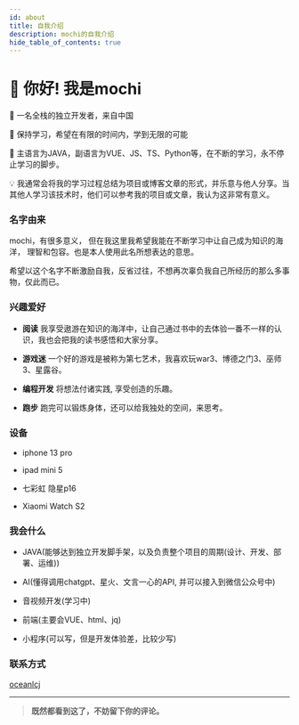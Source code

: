 ```yaml
---
id: about
title: 自我介绍
description: mochi的自我介绍
hide_table_of_contents: true
---
```



# 👋 你好! 我是mochi

🧑 一名全栈的独立开发者，来自中国

🌱 保持学习，希望在有限的时间内，学到无限的可能

🐛 主语言为JAVA，副语言为VUE、JS、TS、Python等，在不断的学习，永不停止学习的脚步。

💡 我通常会将我的学习过程总结为项目或博客文章的形式，并乐意与他人分享。当其他人学习该技术时，他们可以参考我的项目或文章，我认为这非常有意义。

### 名字由来

mochi，有很多意义， 但在我这里我希望我能在不断学习中让自己成为知识的海洋， 理智和包容。也是本人使用此名所想表达的意思。

希望以这个名字不断激励自我，反省过往，不想再次辜负我自己所经历的那么多事物，仅此而已。

### 兴趣爱好

- **阅读** 我享受遨游在知识的海洋中，让自己通过书中的去体验一番不一样的认识，我也会把我的读书感悟和大家分享。

- **游戏迷** 一个好的游戏是被称为第七艺术，我喜欢玩war3、博德之门3、巫师3、星露谷。

- **编程开发** 将想法付诸实践, 享受创造的乐趣。

- **跑步** 跑完可以锻炼身体，还可以给我独处的空间，来思考。

### 设备

- iphone 13 pro

- ipad mini 5

- 七彩虹 隐星p16

- Xiaomi Watch S2


### 我会什么

- JAVA(能够达到独立开发脚手架，以及负责整个项目的周期(设计、开发、部署、运维))

- AI(懂得调用chatgpt、星火、文言一心的API, 并可以接入到微信公众号中)

- 音视频开发(学习中)

- 前端(主要会VUE、html、jq)

- 小程序(可以写，但是开发体验差，比较少写)


### 联系方式

<p style={{ display: 'flex', 'align-items': 'center', gap: '0.5rem' }}>
  <Icon icon="ri:github-line" width="20" heigth="20" />
  <a href={social.github.href}>oceanlcj</a>
</p>


---

> **既然都看到这了，不妨留下你的评论。**

<Comment />
